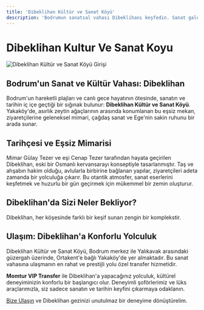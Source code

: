 ```yaml
---
title: 'Dibeklihan Kültür ve Sanat Köyü'
description: 'Bodrumun sanatsal vahası Dibeklihanı keşfedin. Sanat galerileri, tasarım dükkanları ve eşsiz mimarisiyle kültürel bir kaçış.'
---
```


# Dibeklihan Kultur Ve Sanat Koyu

<img src="https://res.cloudinary.com/djzzikcey/image/upload/v1752962434/places/dibeklihan-sanat-koyu-giris.jpg" alt="Dibeklihan Kültür ve Sanat Köyü Girişi" className="rounded-lg mb-4 w-full object-cover" />

## Bodrum'un Sanat ve Kültür Vahası: Dibeklihan

Bodrum'un hareketli plajları ve canlı gece hayatının ötesinde, sanatın ve tarihin iç içe geçtiği bir sığınak bulunur: **Dibeklihan Kültür ve Sanat Köyü**. Yakaköy'de, asırlık zeytin ağaçlarının arasında konumlanan bu eşsiz mekan, ziyaretçilerine geleneksel mimari, çağdaş sanat ve Ege'nin sakin ruhunu bir arada sunar.

## Tarihçesi ve Eşsiz Mimarisi

Mimar Gülay Tezer ve eşi Cenap Tezer tarafından hayata geçirilen Dibeklihan, eski bir Osmanlı kervansarayı konseptiyle tasarlanmıştır. Taş ve ahşabın hakim olduğu, avlularla birbirine bağlanan yapılar, ziyaretçileri adeta zamanda bir yolculuğa çıkarır. Bu otantik atmosfer, sanat eserlerini keşfetmek ve huzurlu bir gün geçirmek için mükemmel bir zemin oluşturur.

## Dibeklihan'da Sizi Neler Bekliyor?

Dibeklihan, her köşesinde farklı bir keşif sunan zengin bir komplekstir.

<Cards>
  <Card
    title="Sanat Galerileri"
    icon="palette"
    body="Yıl boyunca yerli ve yabancı sanatçıların sergilerine ev sahipliği yapan galerilerde resim, heykel, seramik ve fotoğraf sanatının en güzel örneklerini görebilirsiniz."
  />
  <Card
    title="Tasarım Dükkanları"
    icon="store"
    body="El yapımı takılar, özgün tekstil ürünleri, seramikler ve daha birçok özel tasarım ürününü bulabileceğiniz butik dükkanlarda sevdiklerinize ve kendinize eşsiz hediyeler alabilirsiniz."
  />
  <Card
    title="Lezzet Durakları"
    icon="utensils"
    body="Köyün içindeki restoran ve kafelerde, Ege mutfağının taze lezzetlerini tadabilir, sanat dolu bir günün yorgunluğunu bir kahve molasıyla atabilirsiniz."
  />
  <Card
    title="Etkinlikler ve Atölyeler"
    icon="calendar-days"
    body="Dibeklihan, yaz aylarında düzenlenen konserler, film gösterimleri, söyleşiler ve sanat atölyeleri ile Bodrum'un kültürel takvimine renk katar."
  />
</Cards>

## Ulaşım: Dibeklihan'a Konforlu Yolculuk

Dibeklihan Kültür ve Sanat Köyü, Bodrum merkez ile Yalıkavak arasındaki güzergah üzerinde, Ortakent'e bağlı Yakaköy'de yer almaktadır. Bu sanat vahasına ulaşmanın en rahat ve prestijli yolu özel transfer hizmetidir.

**Momtur VIP Transfer** ile Dibeklihan'a yapacağınız yolculuk, kültürel deneyiminizin konforlu bir başlangıcı olur. Deneyimli şoförlerimiz ve lüks araçlarımızla, siz sadece sanatın ve tarihin keyfini çıkarmaya odaklanın.

[Bize Ulaşın](/contact) ve Dibeklihan gezinizi unutulmaz bir deneyime dönüştürelim.